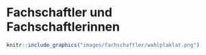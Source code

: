 # Fachschaftler und Fachschaftlerinnen {#fachschaftler-fachschaftlerinnen}

```r
knitr::include_graphics("images/fachschaftler/wahlplaklat.png")
```